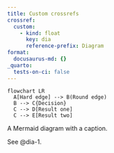 ```yaml
---
title: Custom crossrefs
crossref:
  custom:
    - kind: float
      key: dia
      reference-prefix: Diagram
format:
  docusaurus-md: {}
_quarto:
  tests-on-ci: false 
---
```


::: {#dia-1}

```mermaid
flowchart LR
  A[Hard edge] --> B(Round edge)
  B --> C{Decision}
  C --> D[Result one]
  C --> E[Result two]
```

A Mermaid diagram with a caption.
:::

See @dia-1.
